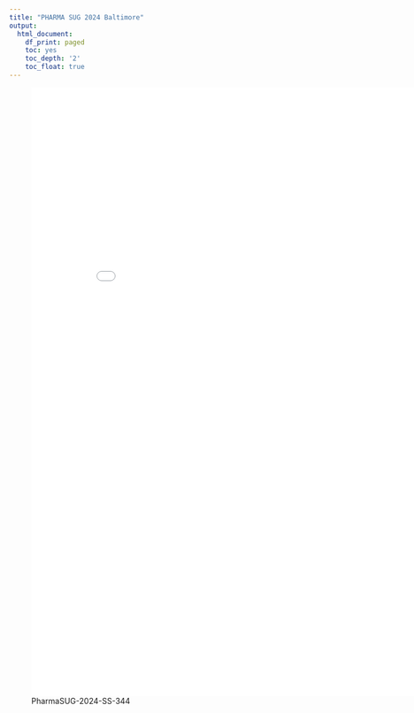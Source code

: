 ```yaml
---
title: "PHARMA SUG 2024 Baltimore"
output:
  html_document:
    df_print: paged
    toc: yes
    toc_depth: '2'
    toc_float: true
---
```


![PharmaSUG-2024-SS-344](pdf/pharmasug-2024-ss-344.pdf){width=700px height=1100px}

